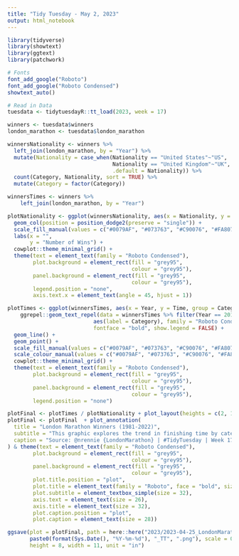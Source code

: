 ```yaml
---
title: "Tidy Tuesday - May 2, 2023"
output: html_notebook
---
```


```r
library(tidyverse)
library(showtext)
library(ggtext)
library(patchwork)

# Fonts
font_add_google("Roboto")
font_add_google("Roboto Condensed")
showtext_auto()

# Read in Data
tuesdata <- tidytuesdayR::tt_load(2023, week = 17)
```

```r
winners <- tuesdata$winners
london_marathon <- tuesdata$london_marathon

winnersNationality <- winners %>%
  left_join(london_marathon, by = "Year") %>%
  mutate(Nationality = case_when(Nationality == "United States"~"US",
                                 Nationality == "United Kingdom"~"UK",
                                 .default = Nationality)) %>%
  count(Category, Nationality, sort = TRUE) %>%
  mutate(Category = factor(Category))

winnersTimes <- winners %>% 
    left_join(london_marathon, by = "Year")
```

```r
plotNationality <- ggplot(winnersNationality, aes(x = Nationality, y = n, fill = Category)) +
  geom_col(position = position_dodge2(preserve = "single")) +
  scale_fill_manual(values = c("#0079AF", "#073763", "#C90076", "#FA8072")) +
  labs(x = "",
       y = "Number of Wins") +
  cowplot::theme_minimal_grid() +
  theme(text = element_text(family = "Roboto Condensed"),
        plot.background = element_rect(fill = "grey95",
                                       colour = "grey95"),
        panel.background = element_rect(fill = "grey95",
                                       colour = "grey95"),
        legend.position = "none",
        axis.text.x = element_text(angle = 45, hjust = 1))

plotTimes <- ggplot(winnersTimes, aes(x = Year, y = Time, group = Category, fill = Category, colour = Category)) +
    ggrepel::geom_text_repel(data = winnersTimes %>% filter(Year == 2010), 
                           aes(label = Category), family = "Roboto Condensed",
                           fontface = "bold", show.legend = FALSE) +
  geom_line() +
  geom_point() +
  scale_fill_manual(values = c("#0079AF", "#073763", "#C90076", "#FA8072")) +
  scale_colour_manual(values = c("#0079AF", "#073763", "#C90076", "#FA8072")) +
  cowplot::theme_minimal_grid() +
  theme(text = element_text(family = "Roboto Condensed"),
        plot.background = element_rect(fill = "grey95",
                                       colour = "grey95"),
        panel.background = element_rect(fill = "grey95",
                                       colour = "grey95"),
        legend.position = "none")

plotFinal <- plotTimes / plotNationality + plot_layout(heights = c(2, 1))
plotFinal <- plotFinal  + plot_annotation(
  title = "London Marathon Winners (1981-2022)",
  subtitle = "This graphic explores the trend in finishing time by category and number of winners by nationality and category for the London Marathon.",
  caption = "Source: @nrennie {LondonMarathon} | #TidyTuesday | Week 17"
) & theme(text = element_text(family = "Roboto Condensed"),
        plot.background = element_rect(fill = "grey95",
                                       colour = "grey95"),
        panel.background = element_rect(fill = "grey95",
                                       colour = "grey95"),
        plot.title.position = "plot",
        plot.title = element_text(family = "Roboto", face = "bold", size = 46),
        plot.subtitle = element_textbox_simple(size = 32),
        axis.text = element_text(size = 26),
        axis.title = element_text(size = 32),
        plot.caption.position = "plot",
        plot.caption = element_text(size = 28))


```

```r
ggsave(plot = plotFinal, path = here::here("2023/2023-04-25_LondonMarathon"),
       paste0(format(Sys.Date(), "%Y-%m-%d"), "_TT", ".png"), scale = 0.8, dpi = 300,
       height = 8, width = 11, unit = "in")
```
